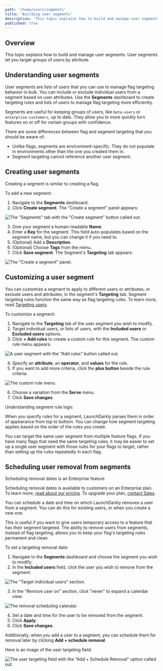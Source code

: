 ```yaml
---
path: '/home/users/segments'
title: 'Building user segments'
description: 'This topic explains how to build and manage user segments. User segments let you target groups of users by attribute.'
published: true
---
```


## Overview

This topic explains how to build and manage user segments. User segments let you target groups of users by attribute.

## Understanding user segments

User segments are lists of users that you can use to manage flag targeting behavior in bulk. You can include or exclude individual users from a segment based on user attributes. Use the **Segments** dashboard to create targeting rules and lists of users to manage flag targeting more efficiently.

Segments are useful for keeping groups of users, like `beta-users` or `enterprise-customers`, up to date. They allow you to more quickly turn features on or off for certain groups with confidence.

There are some differences between flag and segment targeting that you should be aware of:

- Unlike flags, segments are environment-specific. They do not populate in environments other than the one you created them in.
- Segment targeting cannot reference another user segment.

## Creating user segments

Creating a segment is similar to creating a flag.

To add a new segment:

1. Navigate to the **Segments** dashboard.
2. Click **Create segment**. The "Create a segment" panel appears:

![The "Segments" tab with the "Create segment" button called out.](segments-new-callout.png)


3. Give your segment a human-readable **Name**.
4. Enter a **Key** for the segment. This field auto-populates based on the segment name, but you can change it if you need to.
5. (Optional) Add a **Description**.
6. (Optional) Choose **Tags** from the menu.
7. Click **Save segment**. The Segment's **Targeting** tab appears:

![The "Create a segment" panel.](segments-create.png)


## Customizing a user segment

You can customize a segment to apply to different users or attributes, or exclude users and attributes, in the segment's **Targeting** tab. Segment targeting rules function the same way as flag targeting rules. To learn more, read [Targeting users](/home/flags/targeting-users).

To customize a segment:

1. Navigate to the **Targeting** tab of the user segment you wish to modify.
2. Target individual users, or lists of users, with the **Included users** or **Excluded users** options.
3. Click **+ Add rules** to create a custom rule for this segment. The custom rule menu appears:

![A user segment with the "Add rules" button called out.](segments-add-rules-callout.png)

4. Specify an **attribute**, an **operator**, and **values** for the rule.
5. If you want to add more criteria, click the **plus button** beside the rule criteria:

![The custom rule menu.](segments-user-include-menu.png)

6. Choose a variation from the **Serve** menu.
7. Click **Save changes**.

<Callout intent="info">
<CalloutTitle>Understanding segment rule logic</CalloutTitle>
<CalloutDescription>

When you specify rules for a segment, LaunchDarkly parses them in order of appearance from top to bottom. You can change how segment targeting applies based on the order of the rules you create.

</CalloutDescription>
</Callout>

You can target the same user segment from multiple feature flags. If you have many flags that need the same targeting rules, it may be easier to set up a single user segment with those rules for your flags to target, rather than setting up the rules repeatedly in each flag.

## Scheduling user removal from segments

<Callout intent="primary">
<CalloutTitle>Scheduling removal dates is an Enterprise feature</CalloutTitle>
<CalloutDescription>

Scheduling removal dates is available to customers on an Enterprise plan. To learn more, [read about our pricing](https://launchdarkly.com/pricing/). To upgrade your plan, [contact Sales](https://launchdarkly.com/contact-sales/).

</CalloutDescription>
</Callout>

You can schedule a date and time on which LaunchDarkly removes a user from a segment. You can do this for existing users, or when you create a new one.

This is useful if you want to give users temporary access to a feature that has their segment targeted. The ability to remove users from segments, instead of flag targeting, allows you to keep your flag's targeting rules permanent and clean.

To set a targeting removal date:

1. Navigate to the **Segments** dashboard and choose the segment you wish to modify.
2. In the **Included users** field, click the user you wish to remove from the segment:

![The "Target individual users" section.](segments-remove-user-on.png)

3. In the "Remove user on" section, click "never" to expand a calendar view:

![The removal scheduling calendar.](segments-schedule-calendar.png)

4. Set a date and time for the user to be removed from the segment.
5. Click **Apply**.
6. Click **Save changes**.

Additionally, when you add a user to a segment, you can schedule them for removal later by clicking **Add + schedule removal**.

Here is an image of the user targeting field:

![The user targeting field with the "Add + Schedule Removal" option called out.](flag-targeting-user-add-schedule-callout.png)
